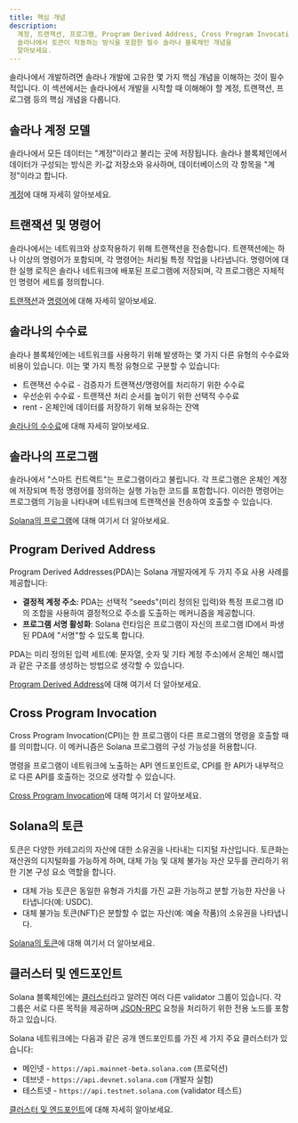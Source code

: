 ```yaml
---
title: 핵심 개념
description:
  계정, 트랜잭션, 프로그램, Program Derived Address, Cross Program Invocation 및
  솔라나에서 토큰이 작동하는 방식을 포함한 필수 솔라나 블록체인 개념을
  알아보세요.
---
```


솔라나에서 개발하려면 솔라나 개발에 고유한 몇 가지 핵심 개념을 이해하는 것이
필수적입니다. 이 섹션에서는 솔라나에서 개발을 시작할 때 이해해야 할 계정,
트랜잭션, 프로그램 등의 핵심 개념을 다룹니다.

## 솔라나 계정 모델

솔라나에서 모든 데이터는 "계정"이라고 불리는 곳에 저장됩니다. 솔라나
블록체인에서 데이터가 구성되는 방식은 키-값 저장소와 유사하며, 데이터베이스의 각
항목을 "계정"이라고 합니다.

[계정](/docs/core/accounts)에 대해 자세히 알아보세요.

## 트랜잭션 및 명령어

솔라나에서는 네트워크와 상호작용하기 위해 트랜잭션을 전송합니다. 트랜잭션에는
하나 이상의 명령어가 포함되며, 각 명령어는 처리될 특정 작업을 나타냅니다.
명령어에 대한 실행 로직은 솔라나 네트워크에 배포된 프로그램에 저장되며, 각
프로그램은 자체적인 명령어 세트를 정의합니다.

[트랜잭션](/docs/core/transactions)과
[명령어](/docs/core/transactions#instruction)에 대해 자세히 알아보세요.

## 솔라나의 수수료

솔라나 블록체인에는 네트워크를 사용하기 위해 발생하는 몇 가지 다른 유형의
수수료와 비용이 있습니다. 이는 몇 가지 특정 유형으로 구분할 수 있습니다:

- 트랜잭션 수수료 - 검증자가 트랜잭션/명령어를 처리하기 위한 수수료
- 우선순위 수수료 - 트랜잭션 처리 순서를 높이기 위한 선택적 수수료
- rent - 온체인에 데이터를 저장하기 위해 보유하는 잔액

[솔라나의 수수료](/docs/core/fees)에 대해 자세히 알아보세요.

## 솔라나의 프로그램

솔라나에서 "스마트 컨트랙트"는 프로그램이라고 불립니다. 각 프로그램은 온체인
계정에 저장되며 특정 명령어를 정의하는 실행 가능한 코드를 포함합니다. 이러한
명령어는 프로그램의 기능을 나타내며 네트워크에 트랜잭션을 전송하여 호출할 수
있습니다.

[Solana의 프로그램](/docs/core/programs)에 대해 여기서 더 알아보세요.

## Program Derived Address

Program Derived Addresses(PDA)는 Solana 개발자에게 두 가지 주요 사용 사례를
제공합니다:

- **결정적 계정 주소**: PDA는 선택적 "seeds"(미리 정의된 입력)와 특정 프로그램
  ID의 조합을 사용하여 결정적으로 주소를 도출하는 메커니즘을 제공합니다.
- **프로그램 서명 활성화**: Solana 런타임은 프로그램이 자신의 프로그램 ID에서
  파생된 PDA에 "서명"할 수 있도록 합니다.

PDA는 미리 정의된 입력 세트(예: 문자열, 숫자 및 기타 계정 주소)에서 온체인
해시맵과 같은 구조를 생성하는 방법으로 생각할 수 있습니다.

[Program Derived Address](/docs/core/pda)에 대해 여기서 더 알아보세요.

## Cross Program Invocation

Cross Program Invocation(CPI)는 한 프로그램이 다른 프로그램의 명령을 호출할 때를
의미합니다. 이 메커니즘은 Solana 프로그램의 구성 가능성을 허용합니다.

명령을 프로그램이 네트워크에 노출하는 API 엔드포인트로, CPI를 한 API가
내부적으로 다른 API를 호출하는 것으로 생각할 수 있습니다.

[Cross Program Invocation](/docs/core/cpi)에 대해 여기서 더 알아보세요.

## Solana의 토큰

토큰은 다양한 카테고리의 자산에 대한 소유권을 나타내는 디지털 자산입니다.
토큰화는 재산권의 디지털화를 가능하게 하며, 대체 가능 및 대체 불가능 자산 모두를
관리하기 위한 기본 구성 요소 역할을 합니다.

- 대체 가능 토큰은 동일한 유형과 가치를 가진 교환 가능하고 분할 가능한 자산을
  나타냅니다(예: USDC).
- 대체 불가능 토큰(NFT)은 분할할 수 없는 자산(예: 예술 작품)의 소유권을
  나타냅니다.

[Solana의 토큰](/docs/core/tokens)에 대해 여기서 더 알아보세요.

## 클러스터 및 엔드포인트

Solana 블록체인에는 [클러스터](/docs/references/clusters)라고 알려진 여러 다른
validator 그룹이 있습니다. 각 그룹은 서로 다른 목적을 제공하며
[JSON-RPC](/docs/rpc/) 요청을 처리하기 위한 전용 노드를 포함하고 있습니다.

Solana 네트워크에는 다음과 같은 공개 엔드포인트를 가진 세 가지 주요 클러스터가
있습니다:

- 메인넷 - `https://api.mainnet-beta.solana.com` (프로덕션)
- 데브넷 - `https://api.devnet.solana.com` (개발자 실험)
- 테스트넷 - `https://api.testnet.solana.com` (validator 테스트)

[클러스터 및 엔드포인트](/docs/references/clusters)에 대해 자세히 알아보세요.
